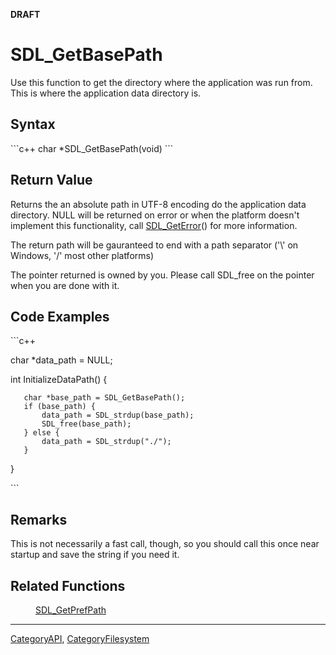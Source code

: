 <!-- pragma section-numbers off -->
<!-- pragma camelcase off -->
'''DRAFT'''

= SDL_GetBasePath =
Use this function to get the directory where the application was run from.  This is where the application data directory is.


== Syntax ==
```c++
char *SDL_GetBasePath(void)
```

== Return Value ==
Returns the an absolute path in UTF-8 encoding do the application data directory. NULL will be returned on error or when the platform doesn't implement this functionality, call [[SDL_GetError]]() for more information.

The return path will be gauranteed to end with a path separator ('\' on Windows, '/' most other platforms)

The pointer returned is owned by you. Please call SDL_free on the pointer when you are done with it. 

== Code Examples ==
```c++

char *data_path = NULL;

int InitializeDataPath() {
    char *base_path = SDL_GetBasePath();
    if (base_path) {
        data_path = SDL_strdup(base_path);
        SDL_free(base_path);
    } else {
        data_path = SDL_strdup("./");
    }
}

```


== Remarks ==

This is not necessarily a fast call, though, so you should call this once near startup and save the string if you need it.

== Related Functions ==
:[[SDL_GetPrefPath]]

----
[[CategoryAPI]], [[CategoryFilesystem]]
